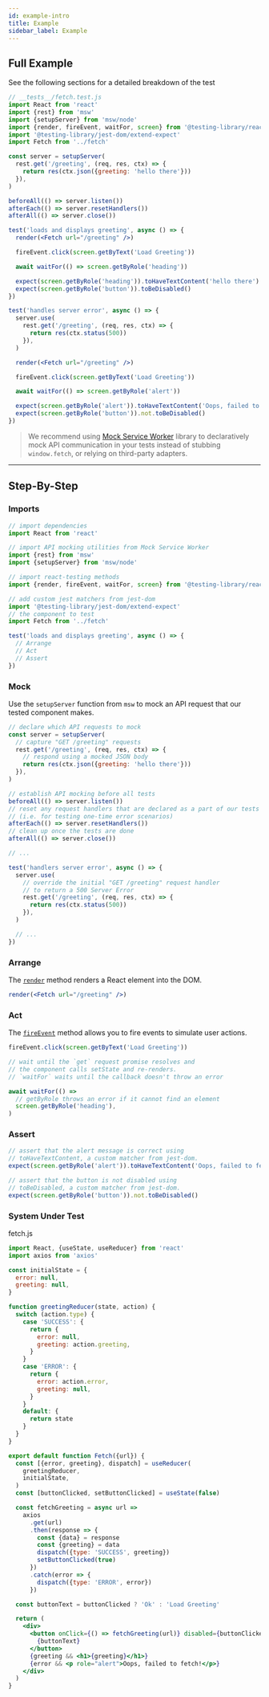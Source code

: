 ```yaml
---
id: example-intro
title: Example
sidebar_label: Example
---
```


## Full Example

See the following sections for a detailed breakdown of the test

```jsx
// __tests__/fetch.test.js
import React from 'react'
import {rest} from 'msw'
import {setupServer} from 'msw/node'
import {render, fireEvent, waitFor, screen} from '@testing-library/react'
import '@testing-library/jest-dom/extend-expect'
import Fetch from '../fetch'

const server = setupServer(
  rest.get('/greeting', (req, res, ctx) => {
    return res(ctx.json({greeting: 'hello there'}))
  }),
)

beforeAll(() => server.listen())
afterEach(() => server.resetHandlers())
afterAll(() => server.close())

test('loads and displays greeting', async () => {
  render(<Fetch url="/greeting" />)

  fireEvent.click(screen.getByText('Load Greeting'))

  await waitFor(() => screen.getByRole('heading'))

  expect(screen.getByRole('heading')).toHaveTextContent('hello there')
  expect(screen.getByRole('button')).toBeDisabled()
})

test('handles server error', async () => {
  server.use(
    rest.get('/greeting', (req, res, ctx) => {
      return res(ctx.status(500))
    }),
  )

  render(<Fetch url="/greeting" />)

  fireEvent.click(screen.getByText('Load Greeting'))

  await waitFor(() => screen.getByRole('alert'))

  expect(screen.getByRole('alert')).toHaveTextContent('Oops, failed to fetch!')
  expect(screen.getByRole('button')).not.toBeDisabled()
})
```

> We recommend using [Mock Service Worker](https://github.com/mswjs/msw) library
> to declaratively mock API communication in your tests instead of stubbing
> `window.fetch`, or relying on third-party adapters.

---

## Step-By-Step

### Imports

```jsx
// import dependencies
import React from 'react'

// import API mocking utilities from Mock Service Worker
import {rest} from 'msw'
import {setupServer} from 'msw/node'

// import react-testing methods
import {render, fireEvent, waitFor, screen} from '@testing-library/react'

// add custom jest matchers from jest-dom
import '@testing-library/jest-dom/extend-expect'
// the component to test
import Fetch from '../fetch'
```

```jsx
test('loads and displays greeting', async () => {
  // Arrange
  // Act
  // Assert
})
```

### Mock

Use the `setupServer` function from `msw` to mock an API request that our tested
component makes.

```js
// declare which API requests to mock
const server = setupServer(
  // capture "GET /greeting" requests
  rest.get('/greeting', (req, res, ctx) => {
    // respond using a mocked JSON body
    return res(ctx.json({greeting: 'hello there'}))
  }),
)

// establish API mocking before all tests
beforeAll(() => server.listen())
// reset any request handlers that are declared as a part of our tests
// (i.e. for testing one-time error scenarios)
afterEach(() => server.resetHandlers())
// clean up once the tests are done
afterAll(() => server.close())

// ...

test('handlers server error', async () => {
  server.use(
    // override the initial "GET /greeting" request handler
    // to return a 500 Server Error
    rest.get('/greeting', (req, res, ctx) => {
      return res(ctx.status(500))
    }),
  )

  // ...
})
```

### Arrange

The [`render`](api.mdx#render) method renders a React element into the DOM.

```jsx
render(<Fetch url="/greeting" />)
```

### Act

The [`fireEvent`](dom-testing-library/api-events.mdx) method allows you to fire
events to simulate user actions.

```jsx
fireEvent.click(screen.getByText('Load Greeting'))

// wait until the `get` request promise resolves and
// the component calls setState and re-renders.
// `waitFor` waits until the callback doesn't throw an error

await waitFor(() =>
  // getByRole throws an error if it cannot find an element
  screen.getByRole('heading'),
)
```

### Assert

```jsx
// assert that the alert message is correct using
// toHaveTextContent, a custom matcher from jest-dom.
expect(screen.getByRole('alert')).toHaveTextContent('Oops, failed to fetch!')

// assert that the button is not disabled using
// toBeDisabled, a custom matcher from jest-dom.
expect(screen.getByRole('button')).not.toBeDisabled()
```

### System Under Test

fetch.js

```jsx
import React, {useState, useReducer} from 'react'
import axios from 'axios'

const initialState = {
  error: null,
  greeting: null,
}

function greetingReducer(state, action) {
  switch (action.type) {
    case 'SUCCESS': {
      return {
        error: null,
        greeting: action.greeting,
      }
    }
    case 'ERROR': {
      return {
        error: action.error,
        greeting: null,
      }
    }
    default: {
      return state
    }
  }
}

export default function Fetch({url}) {
  const [{error, greeting}, dispatch] = useReducer(
    greetingReducer,
    initialState,
  )
  const [buttonClicked, setButtonClicked] = useState(false)

  const fetchGreeting = async url =>
    axios
      .get(url)
      .then(response => {
        const {data} = response
        const {greeting} = data
        dispatch({type: 'SUCCESS', greeting})
        setButtonClicked(true)
      })
      .catch(error => {
        dispatch({type: 'ERROR', error})
      })

  const buttonText = buttonClicked ? 'Ok' : 'Load Greeting'

  return (
    <div>
      <button onClick={() => fetchGreeting(url)} disabled={buttonClicked}>
        {buttonText}
      </button>
      {greeting && <h1>{greeting}</h1>}
      {error && <p role="alert">Oops, failed to fetch!</p>}
    </div>
  )
}
```
